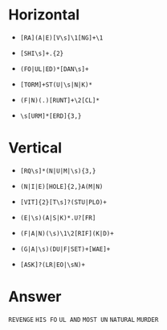 # Horizontal
  
  * `[RA](A|E)[V\s]\1[NG]+\1`
  
  * `[SHI\s]+.{2}`
  
  * `(FO|UL|ED)*[DAN\s]+`
  
  * `[TORM]+ST(U|\s|N|K)*`
  
  * `(F|N)(.)[RUNT]+\2[CL]*`
  
  * `\s[URM]*[ERD]{3,}`
  
# Vertical

  * `[RQ\s]*(N|U|M|\s){3,}`
  
  * `(N|I|E)[HOLE]{2,}A(M|N)`
  
  * `[VIT]{2}[T\s]?(STU|PLO)+`
  
  * `(E|\s)(A|S|K)*.U?[FR]`
  
  * `(F|A|N)(\s)\1\2[RIF](K|D)+`
  
  * `(G|A|\s)(DU|F|SET)+[WAE]+`
  
  * `[ASK]?(LR|EO|\sN)+`
  
# Answer

`REVENGE`
` HIS FO`
`UL AND `
`MOST UN`
`NATURAL`
` MURDER`